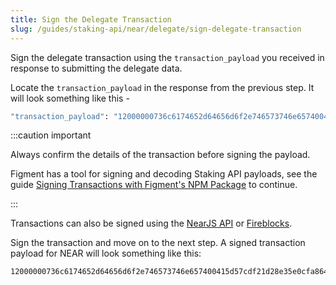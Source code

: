 ```yaml
---
title: Sign the Delegate Transaction
slug: /guides/staking-api/near/delegate/sign-delegate-transaction
---
```


Sign the delegate transaction using the `transaction_payload` you received in response to submitting the delegate data.

Locate the `transaction_payload` in the response from the previous step. It will look something like this -

```bash
"transaction_payload": "12000000736c6174652d64656d6f2e746573746e657400415d57cdf21d28e35e0cfa864e895c18b4bc6a711642d38eb6762af81ec1cf3904cc1038fc5700001600000030316e6f64652e706f6f6c2e663836333937332e6d309ab9d36f31580c94fcf7eace07f4a286a6f69cdd3caef0efed5d78930df546880100000002110000006465706f7369745f616e645f7374616b65020000007b7d00e057eb481b0000000000b9340332b7f4ad140000000000"
```

:::caution important

Always confirm the details of the transaction before signing the payload.

Figment has a tool for signing and decoding Staking API payloads, see the guide [Signing Transactions with Figment's NPM Package](/guides/staking-api/figment-signing-transactions) to continue.

:::

Transactions can also be signed using the [NearJS API](https://docs.near.org/integrator/create-transactions#create-sign--send-transaction) or [Fireblocks](/guides/staking-api/fireblocks-signing-transactions).

Sign the transaction and move on to the next step. A signed transaction payload for NEAR will look something like this:

```text
12000000736c6174652d64656d6f2e746573746e657400415d57cdf21d28e35e0cfa864e895c18b4bc6a711642d38eb6762af81ec1cf3904cc1038fc5700001600000030316e6f64652e706f6f6c2e663836333937332e6d309ab9d36f31580c94fcf7eace07f4a286a6f69cdd3caef0efed5d78930df546880100000002110000006465706f7369745f616e645f7374616b65020000007b7d00e057eb481b0000000000b9340332b7f4ad14000000000000cd7538bc1db22a72cbaa19f54e9df00b9444863c74eefd5897d2ebbb7a52e7f8042d675c09d40684b7f7dd17feb73ecd09f6ae08c33e7f82450b438694f5430e
```
